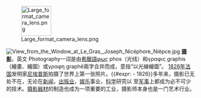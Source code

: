 <div style="float:left;margin-right:0.9em">
[[File:Large_format_camera_lens.png|80px]]
</div>
[[File:View_from_the_Window_at_Le_Gras,_Joseph_Nicéphore_Niépce.jpg|right]]
{{Shortcut|P:PHOTO}}
'''[[摄影|摄影]]'''，英文 Photography一词是由[[希臘語|希臘語]]φως phos（光线）和γραφις graphis（繪畫、繪圖）或γραφη graphê兩字合并而成，意指“以光線繪圖”。
[[1826年|1826年]][[法国|法国]]发明家[[尼埃普斯|尼埃普斯]]拍摄了世界上第一张照片。{{#expr: {{CURRENTYEAR}}- 1826}}多年来，摄影已无处不在，无论在[[新闻|新闻]]，[[出版业|出版业]]，[[娱乐|娱乐]]事业，[[科学|科学]]研究以
至[[军事|军事]]上都成为必不可少的技术。[[摄影器材|摄影器材]]的制造也成为一项重要的工业，摄影师本身也是一门艺术行业。
